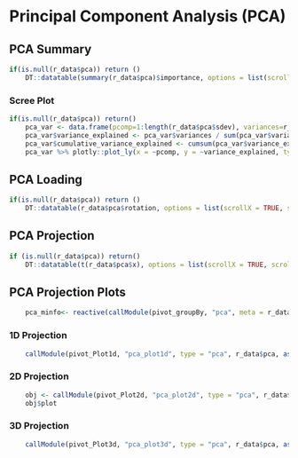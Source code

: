 
# Principal Component Analysis (PCA)

## PCA Summary

```r
if(is.null(r_data$pca)) return ()
    DT::datatable(summary(r_data$pca)$importance, options = list(scrollX = TRUE, scrollY = "210px", searching=F))
```

### Scree Plot

```r
if(is.null(r_data$pca)) return()
    pca_var <- data.frame(pcomp=1:length(r_data$pca$sdev), variances=r_data$pca$sdev^2)
    pca_var$variance_explained <- pca_var$variances / sum(pca_var$variances) * 100
    pca_var$cumulative_variance_explained <- cumsum(pca_var$variance_explained)
    pca_var %>% plotly::plot_ly(x = ~pcomp, y = ~variance_explained, type = "bar")
```

## PCA Loading

```r
if(is.null(r_data$pca)) return ()
    DT::datatable(r_data$pca$rotation, options = list(scrollX = TRUE, scrollY = "210px"))
```

## PCA Projection

```r
if (is.null(r_data$pca)) return()
    DT::datatable(t(r_data$pca$x), options = list(scrollX = TRUE, scrollY = "210px", searching=T))
```
    
## PCA Projection Plots

```r
    pca_minfo<- reactive(callModule(pivot_groupBy, "pca", meta = r_data$meta))
```

### 1D Projection

```r
    callModule(pivot_Plot1d, "pca_plot1d", type = "pca", r_data$pca, as.data.frame(r_data$pca$x), minfo = pca_minfo())
```

### 2D Projection

```r
    obj <- callModule(pivot_Plot2d, "pca_plot2d", type = "pca", r_data$pca, proj = as.data.frame(r_data$pca$x), minfo = pca_minfo())
    obj$plot
```

### 3D Projection

```r
    callModule(pivot_Plot3d, "pca_plot3d", type = "pca", r_data$pca, as.data.frame(r_data$pca$x), minfo = pca_minfo())
```

